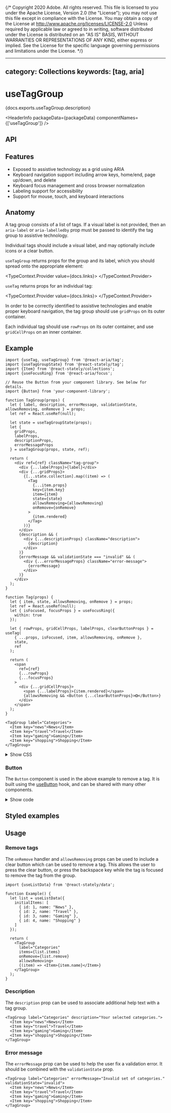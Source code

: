 {/* Copyright 2020 Adobe. All rights reserved.
This file is licensed to you under the Apache License, Version 2.0 (the "License");
you may not use this file except in compliance with the License. You may obtain a copy
of the License at http://www.apache.org/licenses/LICENSE-2.0
Unless required by applicable law or agreed to in writing, software distributed under
the License is distributed on an "AS IS" BASIS, WITHOUT WARRANTIES OR REPRESENTATIONS
OF ANY KIND, either express or implied. See the License for the specific language
governing permissions and limitations under the License. */}



---
category: Collections
keywords: [tag, aria]
---

# useTagGroup

<PageDescription>{docs.exports.useTagGroup.description}</PageDescription>

<HeaderInfo
  packageData={packageData}
  componentNames={['useTagGroup']} />

## API

<FunctionAPI function={docs.exports.useTagGroup} links={docs.links} />
<FunctionAPI function={docs.exports.useTag} links={docs.links} />

## Features

* Exposed to assistive technology as a grid using ARIA
* Keyboard navigation support including arrow keys, home/end, page up/down, and delete
* Keyboard focus management and cross browser normalization
* Labeling support for accessibility
* Support for mouse, touch, and keyboard interactions

## Anatomy

<Anatomy />

A tag group consists of a list of tags.
If a visual label is not provided, then an `aria-label` or
`aria-labelledby` prop must be passed to identify the tag group to assistive technology.

Individual tags should include a visual label, and may optionally include icons or a clear button.

`useTagGroup` returns props for the group and its label, which you should spread
onto the appropriate element:

<TypeContext.Provider value={docs.links}>
  <InterfaceType properties={docs.links[docs.exports.useTagGroup.return.id].properties} />
</TypeContext.Provider>

`useTag` returns props for an individual tag:

<TypeContext.Provider value={docs.links}>
  <InterfaceType properties={docs.links[docs.exports.useTag.return.id].properties} />
</TypeContext.Provider>

In order to be correctly identified to assistive technologies and enable proper keyboard navigation, the tag group should use `gridProps` on its outer container.

Each individual tag should use `rowProps` on its outer container, and use `gridCellProps` on an inner container.

## Example

```tsx example export=true
import {useTag, useTagGroup} from '@react-aria/tag';
import {useTagGroupState} from '@react-stately/tag';
import {Item} from '@react-stately/collections';
import {useFocusRing} from '@react-aria/focus';

// Reuse the Button from your component library. See below for details.
import {Button} from 'your-component-library';

function TagGroup(props) {
  let { label, description, errorMessage, validationState, allowsRemoving, onRemove } = props;
  let ref = React.useRef(null);

  let state = useTagGroupState(props);
  let {
    gridProps,
    labelProps,
    descriptionProps,
    errorMessageProps
  } = useTagGroup(props, state, ref);

  return (
    <div ref={ref} className="tag-group">
      <div {...labelProps}>{label}</div>
      <div {...gridProps}>
        {[...state.collection].map((item) => (
          <Tag
            {...item.props}
            key={item.key}
            item={item}
            state={state}
            allowsRemoving={allowsRemoving}
            onRemove={onRemove}
          >
            {item.rendered}
          </Tag>
        ))}
      </div>
      {description && (
        <div {...descriptionProps} className="description">
          {description}
        </div>
      )}
      {errorMessage && validationState === "invalid" && (
        <div {...errorMessageProps} className="error-message">
          {errorMessage}
        </div>
      )}
    </div>
  );
}

function Tag(props) {
  let { item, state, allowsRemoving, onRemove } = props;
  let ref = React.useRef(null);
  let { isFocused, focusProps } = useFocusRing({
    within: true
  });

  let { rowProps, gridCellProps, labelProps, clearButtonProps } = useTag(
    { ...props, isFocused, item, allowsRemoving, onRemove },
    state,
    ref
  );

  return (
    <span
      ref={ref}
      {...rowProps}
      {...focusProps}
    >
      <div {...gridCellProps}>
        <span {...labelProps}>{item.rendered}</span>
        {allowsRemoving && <Button {...clearButtonProps}>❎</Button>}
      </div>
    </span>
  );
}

<TagGroup label="Categories">
  <Item key="news">News</Item>
  <Item key="travel">Travel</Item>
  <Item key="gaming">Gaming</Item>
  <Item key="shopping">Shopping</Item>
</TagGroup>
```

<details>
  <summary style={{fontWeight: 'bold'}}><ChevronRight size="S" /> Show CSS</summary>

```css
/* css */
.tag-group {
  display: flex;
  flex-direction: column;
}

.tag-group div {
  margin: 5px 0;
}

.tag-group [role="grid"] {
  display: flex;
  flex-wrap: wrap;
}

.tag-group [role="row"] {
  display: flex;
  align-items: center;
  border: 1px solid gray;
  border-radius: 4px;
  padding: 2px 5px;
  margin: 2px;
}

.tag-group [role="gridcell"] {
  margin: 0 5px;
}

.tag-group [role="row"] button {
  background: none;
  border: none;
}

.tag-group .description {
  font-size: 12px;
}

.tag-group .error-message {
  color: red;
  font-size: 12px;
}
```

</details>

### Button

The `Button` component is used in the above example to remove a tag. It is built using the [useButton](useButton.html) hook, and can be shared with many other components.

<details>
  <summary style={{fontWeight: 'bold'}}><ChevronRight size="S" /> Show code</summary>

```tsx example export=true render=false
import {useButton} from '@react-aria/button';

function Button(props) {
  let ref = React.useRef(null);
  let {buttonProps} = useButton(props, ref);
  return <button {...buttonProps} ref={ref}>{props.children}</button>;
}
```

</details>


## Styled examples

<ExampleCard
  url="https://codesandbox.io/s/usetaggroup-with-tailwind-css-zxxrpv"
  preview={tailwindExample}
  title="Tailwind CSS"
  description="A TagGroup built with Tailwind." />

## Usage

### Remove tags

The `onRemove` handler and `allowsRemoving` props can be used to include a clear button which can be used to remove a tag. This allows the user to press the clear button, or press the backspace key while the tag is focused to remove the tag from the group.

```tsx example
import {useListData} from '@react-stately/data';

function Example() {
  let list = useListData({
    initialItems: [
      { id: 1, name: "News" },
      { id: 2, name: "Travel" },
      { id: 3, name: "Gaming" },
      { id: 4, name: "Shopping" }
    ]
  });

  return (
    <TagGroup
      label="Categories"
      items={list.items}
      onRemove={list.remove}
      allowsRemoving>
      {(item) => <Item>{item.name}</Item>}
    </TagGroup>
  );
}
```

### Description

The `description` prop can be used to associate additional help text with a tag group.

```tsx example
<TagGroup label="Categories" description="Your selected categories.">
  <Item key="news">News</Item>
  <Item key="travel">Travel</Item>
  <Item key="gaming">Gaming</Item>
  <Item key="shopping">Shopping</Item>
</TagGroup>
```

### Error message

The `errorMessage` prop can be used to help the user fix a validation error. It should be combined with the `validationState` prop.

```tsx example
<TagGroup label="Categories" errorMessage="Invalid set of categories." validationState="invalid">
  <Item key="news">News</Item>
  <Item key="travel">Travel</Item>
  <Item key="gaming">Gaming</Item>
  <Item key="shopping">Shopping</Item>
</TagGroup>
```
